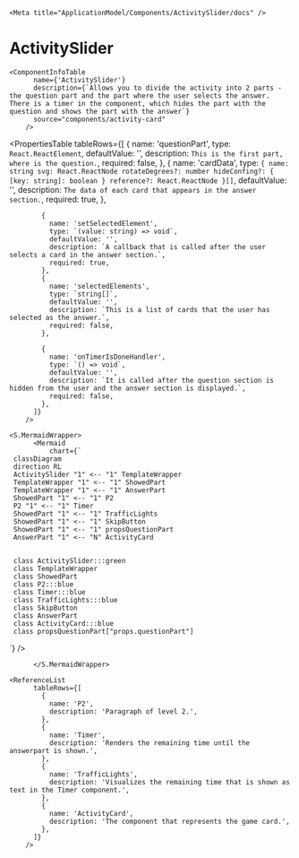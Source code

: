 

    <Meta title="ApplicationModel/Components/ActivitySlider/docs" />

# ActivitySlider

    <ComponentInfoTable
          name={'ActivitySlider'}
          description={`Allows you to divide the activity into 2 parts - the question part and the part where the user selects the answer. There is a timer in the component, which hides the part with the question and shows the part with the answer`}
          source="components/activity-card"
        />

<PropertiesTable
tableRows={[
          {
            name: 'questionPart',
            type: `React.ReactElement`,
            defaultValue: '',
            description: `This is the first part, where is the question.`,
            required: false,
          },
          {
            name: 'cardData',
            type: `{
              name: string
              svg: React.ReactNode
              rotateDegrees?: number
              hideConfing?: { [key: string]: boolean }
              reference?: React.ReactNode
            }[]`,
            defaultValue: '',
            description: `The data of each card that appears in the answer section.`,
            required: true,
            },

            {
              name: 'setSelectedElement',
              type: `(value: string) => void`,
              defaultValue: '',
              description: `A callback that is called after the user selects a card in the answer section.`,
              required: true,
            },
            {
              name: 'selectedElements',
              type: `string[]`,
              defaultValue: '',
              description: `This is a list of cards that the user has selected as the answer.`,
              required: false,
            },

            {
              name: 'onTimerIsDoneHandler',
              type: `() => void`,
              defaultValue: '',
              description: `It is called after the question section is hidden from the user and the answer section is displayed.`,
              required: false,
            },
          ]}
        />

    <S.MermaidWrapper>
          <Mermaid
              chart={`
     classDiagram
     direction RL
     ActivitySlider "1" <-- "1" TemplateWrapper
     TemplateWrapper "1" <-- "1" ShowedPart
     TemplateWrapper "1" <-- "1" AnswerPart
     ShowedPart "1" <-- "1" P2
     P2 "1" <-- "1" Timer
     ShowedPart "1" <-- "1" TrafficLights
     ShowedPart "1" <-- "1" SkipButton
     ShowedPart "1" <-- "1" propsQuestionPart
     AnswerPart "1" <-- "N" ActivityCard


     class ActivitySlider:::green
     class TemplateWrapper
     class ShowedPart
     class P2:::blue
     class Timer:::blue
     class TrafficLights:::blue
     class SkipButton
     class AnswerPart
     class ActivityCard:::blue
     class propsQuestionPart["props.questionPart"]

`}
/>

          </S.MermaidWrapper>

    <ReferenceList
          tableRows={[
            {
              name: 'P2',
              description: 'Paragraph of level 2.',
            },
            {
              name: 'Timer',
              description: 'Renders the remaining time until the answerpart is shown.',
            },
            {
              name: 'TrafficLights',
              description: 'Visualizes the remaining time that is shown as text in the Timer component.',
            },
            {
              name: 'ActivityCard',
              description: 'The component that represents the game card.',
            },
          ]}
        />
